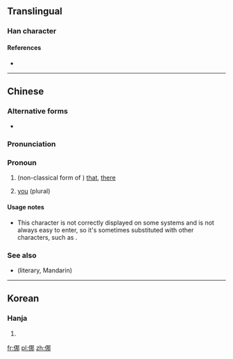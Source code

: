 ==Translingual==

===Han character===
{{Han char|rn=9|rad=人|as=07|sn=9|four=|canj=人尸手中 (OSQL)|ids=⿰[[亻]][[那]]}}

====References====
* {{Han ref|kx=0103.290|hdz=10154.070|uh=345A|ud=13402}}

----

==Chinese==
{{zh-hanzi-box|[[㑚]]}}

===Alternative forms===
* {{zh-l|亻那}}

===Pronunciation===
{{zh-pron
|m=nuó
|c=naa4,no4
|w=3na
|cat=pron
}}

===Pronoun===
{{zh-pronoun}}

# (non-classical form of {{zh-l|那}}) [[that]], [[there]]<!--from Unihan DB -->
# {{context|Wu|lang=zh|sort=3na}} [[you]] (plural)
#: {{zh-usex|立 辣 窗口 頭 額 搿個 人 是 㑚 經理，對 𠲎？|The man standing in the doorway is your manager, right?|SH|link=yes}}

====Usage notes====
* This character is not correctly displayed on some systems and is not always easy to enter, so it's sometimes substituted with other characters, such as {{zh-l|亻那}}.

===See also===
* (literary, Mandarin) {{zh-l|你們|你们}}

----

==Korean==

===Hanja===
{{ko-hanja|hangeul=나|rv=na|mr=na|y=na|eumhun=어찌|ehrv=eojji|ehmr=ŏtchi|ehy=ecci}}

# {{defn|lang=ko|sort=人07}}

[[fr:㑚]]
[[pl:㑚]]
[[zh:㑚]]